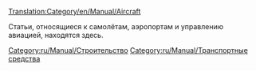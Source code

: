 [[Translation:Category/en/Manual/Aircraft]]


Статьи, относящиеся к самолётам, аэропортам и управлению авиацией, находятся здесь.

[[Category:ru/Manual/Строительство]]
[[Category:ru/Manual/Транспортные средства]]